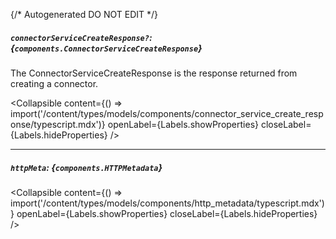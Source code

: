{/* Autogenerated DO NOT EDIT  */}

##### `connectorServiceCreateResponse?`: *{`components.ConnectorServiceCreateResponse`}*
The ConnectorServiceCreateResponse is the response returned from creating a connector.

<Collapsible content={() => import('/content/types/models/components/connector_service_create_response/typescript.mdx')} openLabel={Labels.showProperties} closeLabel={Labels.hideProperties} />


---
##### `httpMeta`: *{`components.HTTPMetadata`}*

<Collapsible content={() => import('/content/types/models/components/http_metadata/typescript.mdx')} openLabel={Labels.showProperties} closeLabel={Labels.hideProperties} />



